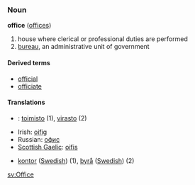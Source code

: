 ===Noun===
'''office''' ([[offices]])
#house where clerical or professional duties are performed
#[[bureau]], an administrative unit of government

====Derived terms====
*[[official]]
*[[officiate]]

====Translations====
*{{msg:fi}}: [[toimisto]] (1), [[virasto]] (2)
*Irish: [[oifig]]
*Russian: [[офис]]
*[[Scottish Gaelic]]: [[oifis]]
*{{msg:sv}} [[kontor]] ([[:sv:kontor|Swedish]]) (1), [[byrå]] ([[:sv:byrå|Swedish]]) (2) 




[[sv:Office]]